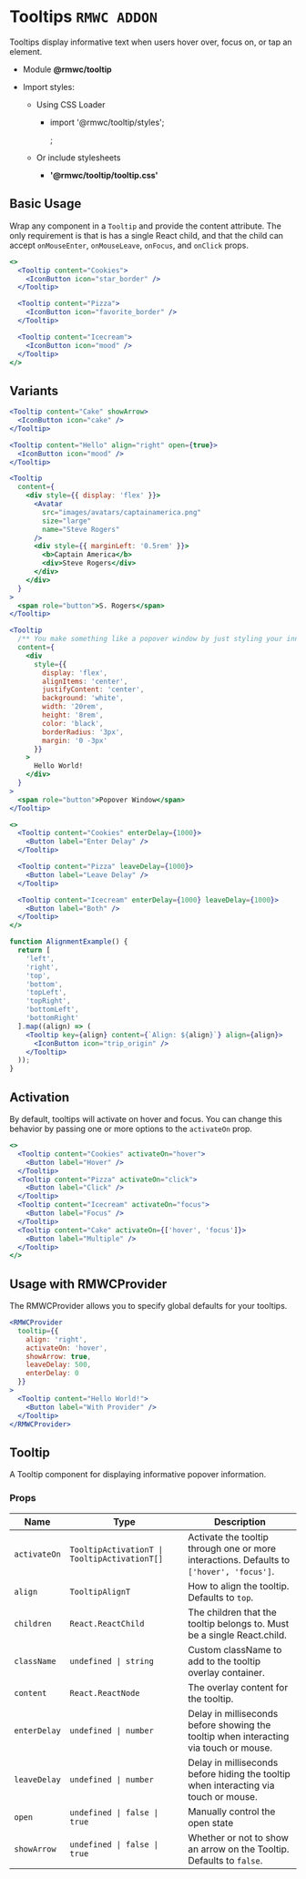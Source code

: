 # Tooltips `RMWC ADDON`

Tooltips display informative text when users hover over, focus on, or tap an element.

- Module **@rmwc/tooltip**
- Import styles:

  - Using CSS Loader

    - import '@rmwc/tooltip/styles';

      ;

  - Or include stylesheets
    - **'@rmwc/tooltip/tooltip.css'**

## Basic Usage

Wrap any component in a `Tooltip` and provide the content attribute. The only requirement is that is has a single React child, and that the child can accept `onMouseEnter`, `onMouseLeave`, `onFocus`, and `onClick` props.

```jsx live
<>
  <Tooltip content="Cookies">
    <IconButton icon="star_border" />
  </Tooltip>

  <Tooltip content="Pizza">
    <IconButton icon="favorite_border" />
  </Tooltip>

  <Tooltip content="Icecream">
    <IconButton icon="mood" />
  </Tooltip>
</>
```

## Variants

```jsx live
<Tooltip content="Cake" showArrow>
  <IconButton icon="cake" />
</Tooltip>
```

```jsx live
<Tooltip content="Hello" align="right" open={true}>
  <IconButton icon="mood" />
</Tooltip>
```

```jsx live
<Tooltip
  content={
    <div style={{ display: 'flex' }}>
      <Avatar
        src="images/avatars/captainamerica.png"
        size="large"
        name="Steve Rogers"
      />
      <div style={{ marginLeft: '0.5rem' }}>
        <b>Captain America</b>
        <div>Steve Rogers</div>
      </div>
    </div>
  }
>
  <span role="button">S. Rogers</span>
</Tooltip>
```

```jsx live
<Tooltip
  /** You make something like a popover window by just styling your inner content. */
  content={
    <div
      style={{
        display: 'flex',
        alignItems: 'center',
        justifyContent: 'center',
        background: 'white',
        width: '20rem',
        height: '8rem',
        color: 'black',
        borderRadius: '3px',
        margin: '0 -3px'
      }}
    >
      Hello World!
    </div>
  }
>
  <span role="button">Popover Window</span>
</Tooltip>
```

```jsx live
<>
  <Tooltip content="Cookies" enterDelay={1000}>
    <Button label="Enter Delay" />
  </Tooltip>

  <Tooltip content="Pizza" leaveDelay={1000}>
    <Button label="Leave Delay" />
  </Tooltip>

  <Tooltip content="Icecream" enterDelay={1000} leaveDelay={1000}>
    <Button label="Both" />
  </Tooltip>
</>
```

```jsx live
function AlignmentExample() {
  return [
    'left',
    'right',
    'top',
    'bottom',
    'topLeft',
    'topRight',
    'bottomLeft',
    'bottomRight'
  ].map((align) => (
    <Tooltip key={align} content={`Align: ${align}`} align={align}>
      <IconButton icon="trip_origin" />
    </Tooltip>
  ));
}
```

## Activation

By default, tooltips will activate on hover and focus. You can change this behavior by passing one or more options to the `activateOn` prop.

```jsx live
<>
  <Tooltip content="Cookies" activateOn="hover">
    <Button label="Hover" />
  </Tooltip>
  <Tooltip content="Pizza" activateOn="click">
    <Button label="Click" />
  </Tooltip>
  <Tooltip content="Icecream" activateOn="focus">
    <Button label="Focus" />
  </Tooltip>
  <Tooltip content="Cake" activateOn={['hover', 'focus']}>
    <Button label="Multiple" />
  </Tooltip>
</>
```

## Usage with RMWCProvider

The RMWCProvider allows you to specify global defaults for your tooltips.

```jsx live
<RMWCProvider
  tooltip={{
    align: 'right',
    activateOn: 'hover',
    showArrow: true,
    leaveDelay: 500,
    enterDelay: 0
  }}
>
  <Tooltip content="Hello World!">
    <Button label="With Provider" />
  </Tooltip>
</RMWCProvider>
```

## Tooltip

A Tooltip component for displaying informative popover information.

### Props

| Name         | Type                                         | Description                                                                              |
| ------------ | -------------------------------------------- | ---------------------------------------------------------------------------------------- |
| `activateOn` | `TooltipActivationT \| TooltipActivationT[]` | Activate the tooltip through one or more interactions. Defaults to `['hover', 'focus']`. |
| `align`      | `TooltipAlignT`                              | How to align the tooltip. Defaults to `top`.                                             |
| `children`   | `React.ReactChild`                           | The children that the tooltip belongs to. Must be a single React.child.                  |
| `className`  | `undefined \| string`                        | Custom className to add to the tooltip overlay container.                                |
| `content`    | `React.ReactNode`                            | The overlay content for the tooltip.                                                     |
| `enterDelay` | `undefined \| number`                        | Delay in milliseconds before showing the tooltip when interacting via touch or mouse.    |
| `leaveDelay` | `undefined \| number`                        | Delay in milliseconds before hiding the tooltip when interacting via touch or mouse.     |
| `open`       | `undefined \| false \| true`                 | Manually control the open state                                                          |
| `showArrow`  | `undefined \| false \| true`                 | Whether or not to show an arrow on the Tooltip. Defaults to `false`.                     |
